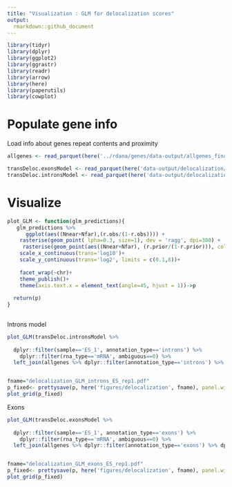 ```yaml
---
title: "Visualization : GLM for delocalization scores"
output:
  rmarkdown::github_document
---
```


```r
library(tidyr)
library(dplyr)
library(ggplot2)
library(ggrastr)
library(readr)
library(arrow)
library(here)
library(paperutils)
library(cowplot)

```

# Populate gene info

Load info about genes repeat contents and proximity


```r

allgenes <- read_parquet(here('../rdana/genes/data-output/allgenes_final.parquet'))

transDeloc.exonsModel <- read_parquet(here('data-output/delocalization/','delocalization_scores.bysample.trans.exonsModel.parquet'))
transDeloc.intronsModel <- read_parquet(here('data-output/delocalization/','delocalization_scores.bysample.trans.intronsModel.parquet'))

```



# Visualize

```r
plot_GLM <- function(glm_predictions){
   glm_predictions %>%
      ggplot(aes((Nnear+Nfar),(r.obs/(1-r.obs)))) + 
    rasterise(geom_point( lpha=0.3, size=1), dev = 'ragg', dpi=300) +
     rasterise(geom_point(aes((Nnear+Nfar), (r.prior/(1-r.prior))), color='red', alpha=1, size=0.2),  dev = 'ragg', dpi=300) +
    scale_x_continuous(trans='log10')+
    scale_y_continuous(trans='log2', limits = c(0.1,8))+
  
    facet_wrap(~chr)+
    theme_publish()+
    theme(axis.text.x = element_text(angle=45, hjust = 1))->p
  
  return(p)
}
  
```

Introns model
```r

plot_GLM(transDeloc.intronsModel %>%
  
  dplyr::filter(sample=='ES_1', annotation_type=='introns') %>%
    dplyr::filter(rna_type=='mRNA', ambiguous==0) %>% 
  left_join(allgenes %>% dplyr::filter(annotation_type=='introns') %>% dplyr::select(GeneID, chr))) ->p


fname="delocalization_GLM_introns_ES_rep1.pdf"
p_fixed<- prettysave(p, here('figures/delocalization', fname), panel.width=1.5, panel.height=0.7)
plot_grid(p_fixed)
```

Exons
```r

plot_GLM(transDeloc.exonsModel %>%
  
  dplyr::filter(sample=='ES_1', annotation_type=='exons') %>%
    dplyr::filter(rna_type=='mRNA', ambiguous==0) %>% 
  left_join(allgenes %>% dplyr::filter(annotation_type=='exons') %>% dplyr::select(GeneID, chr))) ->p


fname="delocalization_GLM_exons_ES_rep1.pdf"
p_fixed<- prettysave(p, here('figures/delocalization', fname), panel.width=1.5, panel.height=0.7)
plot_grid(p_fixed)
```




